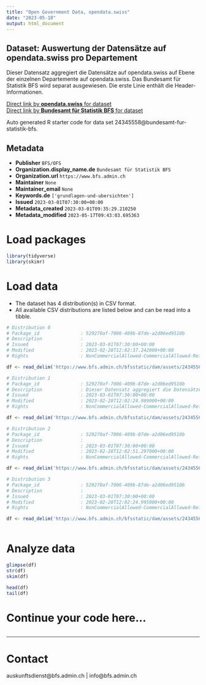 ```yaml
---
title: "Open Government Data, opendata.swiss"
date: "2023-05-18"
output: html_document
---
```


## Dataset: Auswertung der Datensätze auf opendata.swiss pro Departement

Dieser Datensatz aggregiert die Datensätze auf opendata.swiss auf Ebene der einzelnen Departemente auf opendata.swiss. Das Bundesamt für Statistik BFS wird separat ausgewiesen. Die erste Linie enthält die Header-Informationen.

[Direct link by **opendata.swiss** for dataset](https://opendata.swiss/de/dataset/auswertung-der-datensatze-auf-opendata-swiss-pro-departement)<br>
[Direct link by **Bundesamt für Statistik BFS** for dataset](https://www.bfs.admin.ch/asset/de/ts-d-00.02-OGD-02)

Auto generated R starter code for data set 24345558@bundesamt-fur-statistik-bfs.

## Metadata

- **Publisher** `BFS/OFS`
- **Organization.display_name.de** `Bundesamt für Statistik BFS`
- **Organization.url** `https://www.bfs.admin.ch`
- **Maintainer** `None`
- **Maintainer_email** `None`
- **Keywords.de** `['grundlagen-und-ubersichten']`
- **Issued** `2023-03-01T07:30:00+00:00`
- **Metadata_created** `2023-03-01T09:35:29.210250`
- **Metadata_modified** `2023-05-17T09:43:03.695363`


# Load packages

```r

library(tidyverse)
library(skimr)

```

# Load data

-   The dataset has 4 distribution(s) in CSV format.
-   All available CSV distributions are listed below and can be read into a tibble.

```r

# Distribution 0
# Package_id               : 529270af-7006-409b-87de-a2d06ed9510b
# Description              : 
# Issued                   : 2023-03-01T07:30:00+00:00
# Modified                 : 2023-02-28T12:02:37.242000+00:00
# Rights                   : NonCommercialAllowed-CommercialAllowed-ReferenceNotRequired

df <- read_delim('https://www.bfs.admin.ch/bfsstatic/dam/assets/24345569/master')

# Distribution 1
# Package_id               : 529270af-7006-409b-87de-a2d06ed9510b
# Description              : Dieser Datensatz aggregiert die Datensätze auf opendata.swiss auf Ebene der einzelnen Departemente auf opendata.swiss. Das Bundesamt für Statistik BFS wird separat ausgewiesen. Die erste Linie enthält die Header-Informationen.
# Issued                   : 2023-03-01T07:30:00+00:00
# Modified                 : 2023-02-28T12:02:24.989000+00:00
# Rights                   : NonCommercialAllowed-CommercialAllowed-ReferenceNotRequired

df <- read_delim('https://www.bfs.admin.ch/bfsstatic/dam/assets/24345563/master')

# Distribution 2
# Package_id               : 529270af-7006-409b-87de-a2d06ed9510b
# Description              : 
# Issued                   : 2023-03-01T07:30:00+00:00
# Modified                 : 2023-02-28T12:02:51.297000+00:00
# Rights                   : NonCommercialAllowed-CommercialAllowed-ReferenceNotRequired

df <- read_delim('https://www.bfs.admin.ch/bfsstatic/dam/assets/24345565/master')

# Distribution 3
# Package_id               : 529270af-7006-409b-87de-a2d06ed9510b
# Description              : 
# Issued                   : 2023-03-01T07:30:00+00:00
# Modified                 : 2023-02-28T12:02:24.995000+00:00
# Rights                   : NonCommercialAllowed-CommercialAllowed-ReferenceNotRequired

df <- read_delim('https://www.bfs.admin.ch/bfsstatic/dam/assets/24345567/master')



```

# Analyze data

```r

glimpse(df)
str(df)
skim(df)

head(df)
tail(df)

```

# Continue your code here...

```r

```

------------------------------------------------------------------------

# Contact

auskunftsdienst@bfs.admin.ch | info@bfs.admin.ch
